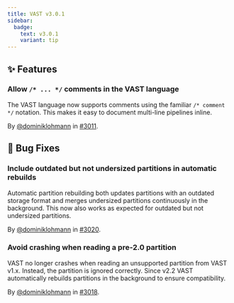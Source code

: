 ```yaml
---
title: VAST v3.0.1
sidebar:
  badge:
    text: v3.0.1
    variant: tip
---
```


## ✨ Features

### Allow `/* ... */` comments in the VAST language

The VAST language now supports comments using the familiar `/* comment */`
notation. This makes it easy to document multi-line pipelines inline.

By [@dominiklohmann](https://github.com/dominiklohmann) in [#3011](https://github.com/tenzir/tenzir/pull/3011).

## 🐛 Bug Fixes

### Include outdated but not undersized partitions in automatic rebuilds

Automatic partition rebuilding both updates partitions with an outdated storage
format and merges undersized partitions continuously in the background. This now
also works as expected for outdated but not undersized partitions.

By [@dominiklohmann](https://github.com/dominiklohmann) in [#3020](https://github.com/tenzir/tenzir/pull/3020).

### Avoid crashing when reading a pre-2.0 partition

VAST no longer crashes when reading an unsupported partition from VAST v1.x.
Instead, the partition is ignored correctly. Since v2.2 VAST automatically
rebuilds partitions in the background to ensure compatibility.

By [@dominiklohmann](https://github.com/dominiklohmann) in [#3018](https://github.com/tenzir/tenzir/pull/3018).
